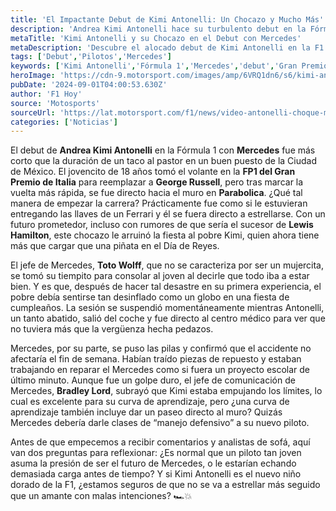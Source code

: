 ```yaml
---
title: 'El Impactante Debut de Kimi Antonelli: Un Chocazo y Mucho Más'
description: 'Andrea Kimi Antonelli hace su turbulento debut en la Fórmula 1 con Mercedes, estrellándose tras marcar la vuelta más rápida. ¿Qué futuro le espera?'
metaTitle: 'Kimi Antonelli y su Chocazo en el Debut con Mercedes'
metaDescription: 'Descubre el alocado debut de Kimi Antonelli en la F1. ¿Es este el futuro de Mercedes o apenas comienza su curva de aprendizaje?'
tags: ['Debut','Pilotos','Mercedes']
keywords: ['Kimi Antonelli','Fórmula 1','Mercedes','debut','Gran Premio de Italia']
heroImage: 'https://cdn-9.motorsport.com/images/amp/6VRQ1dn6/s6/kimi-antonelli-2.jpg'
pubDate: '2024-09-01T04:00:53.630Z'
author: 'F1 Hoy'
source: 'Motosports'
sourceUrl: 'https://lat.motorsport.com/f1/news/video-antonelli-choque-monza-fp1-italia/10649179/?utm_source=RSS&utm_medium=referral&utm_campaign=RSS-F1&utm_term=News&utm_content=lat'
categories: ['Noticias']
---
```

El debut de **Andrea Kimi Antonelli** en la Fórmula 1 con **Mercedes** fue más corto que la duración de un taco al pastor en un buen puesto de la Ciudad de México. El jovencito de 18 años tomó el volante en la **FP1 del Gran Premio de Italia** para reemplazar a **George Russell**, pero tras marcar la vuelta más rápida, se fue directo hacia el muro en **Parabolica**. ¿Qué tal manera de empezar la carrera? Prácticamente fue como si le estuvieran entregando las llaves de un Ferrari y él se fuera directo a estrellarse. Con un futuro prometedor, incluso con rumores de que sería el sucesor de **Lewis Hamilton**, este chocazo le arruinó la fiesta al pobre Kimi, quien ahora tiene más que cargar que una piñata en el Día de Reyes.

El jefe de Mercedes, **Toto Wolff**, que no se caracteriza por ser un mujercita, se tomó su tiempito para consolar al joven al decirle que todo iba a estar bien. Y es que, después de hacer tal desastre en su primera experiencia, el pobre debía sentirse tan desinflado como un globo en una fiesta de cumpleaños. La sesión se suspendió momentáneamente mientras Antonelli, un tanto abatido, salió del coche y fue directo al centro médico para ver que no tuviera más que la vergüenza hecha pedazos. 

Mercedes, por su parte, se puso las pilas y confirmó que el accidente no afectaría el fin de semana. Habían traído piezas de repuesto y estaban trabajando en reparar el Mercedes como si fuera un proyecto escolar de último minuto. Aunque fue un golpe duro, el jefe de comunicación de Mercedes, **Bradley Lord**, subrayó que Kimi estaba empujando los límites, lo cual es excelente para su curva de aprendizaje, pero ¿una curva de aprendizaje también incluye dar un paseo directo al muro? Quizás Mercedes debería darle clases de “manejo defensivo” a su nuevo piloto. 

Antes de que empecemos a recibir comentarios y analistas de sofá, aquí van dos preguntas para reflexionar: ¿Es normal que un piloto tan joven asuma la presión de ser el futuro de Mercedes, o le estarían echando demasiada carga antes de tiempo? Y si Kimi Antonelli es el nuevo niño dorado de la F1, ¿estamos seguros de que no se va a estrellar más seguido que un amante con malas intenciones? 🏎️💥


